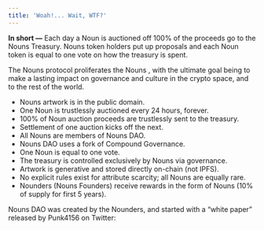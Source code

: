 ```yaml
---
title: 'Woah!... Wait, WTF?'
---
```


**In short —** Each day a Noun is auctioned off 100% of the proceeds go to the Nouns Treasury. Nouns token holders put up proposals and each Noun token is equal to one vote on how the treasury is spent.&#x20;

The Nouns protocol proliferates the Nouns <Nutshell children="meme" glossaryEntry="content/glossary/Meme.mdx" />, with the ultimate goal being to make a lasting impact on governance and culture in the crypto space, and to the rest of the world.

* Nouns artwork is in the public domain.
* One Noun is trustlessly auctioned every 24 hours, forever.
* 100% of Noun auction proceeds are trustlessly sent to the treasury.
* Settlement of one auction kicks off the next.
* All Nouns are members of Nouns DAO.
* Nouns DAO uses a fork of Compound Governance.
* One Noun is equal to one vote.
* The treasury is controlled exclusively by Nouns via governance.
* Artwork is generative and stored directly on-chain (not IPFS).
* No explicit rules exist for attribute scarcity; all Nouns are equally rare.
* Nounders (Nouns Founders) receive rewards in the form of Nouns (10% of supply for first 5 years).

Nouns DAO was created by the Nounders, and started with a “white paper” released by Punk4156 on Twitter:

<Tweet tweetLink="punk4156/status/1400154938186031104" align="center" hideConversation={false} />

